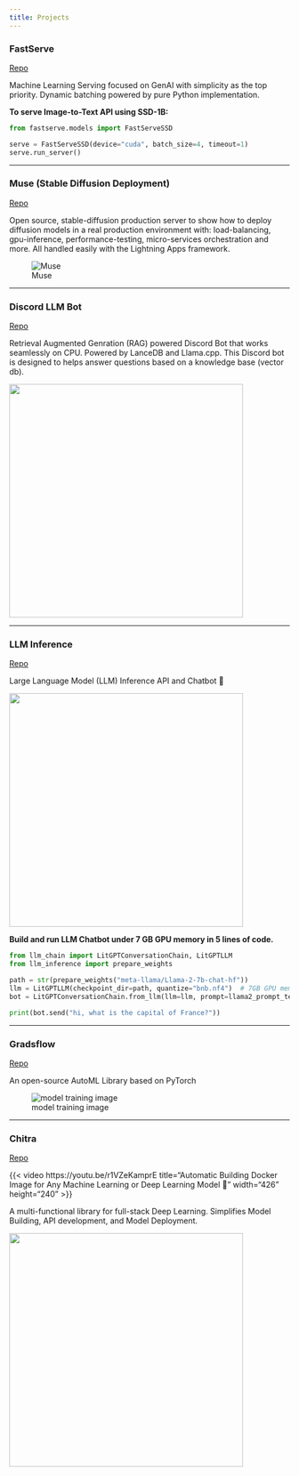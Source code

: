 ```yaml
---
title: Projects
---
```


### FastServe
[Repo](https://github.com/aniketmaurya/fastserve)

Machine Learning Serving focused on GenAI with simplicity as the top priority.
Dynamic batching powered by pure Python implementation.

**To serve Image-to-Text API using SSD-1B:**

```python
from fastserve.models import FastServeSSD

serve = FastServeSSD(device="cuda", batch_size=4, timeout=1)
serve.run_server()
```

---

### Muse (Stable Diffusion Deployment)
[Repo](https://github.com/Lightning-Universe/stable-diffusion-deploy)

Open source, stable-diffusion production server to show how to deploy diffusion models in a real production environment with: load-balancing, gpu-inference, performance-testing, micro-services orchestration and more. All handled easily with the Lightning Apps framework.


![Muse](https://user-images.githubusercontent.com/3640001/195984024-788255e7-d01b-4522-9655-2a3ba56e80aa.png)

---

### Discord LLM Bot
[Repo](https://github.com/aniketmaurya/discord-llm-bot)

Retrieval Augmented Genration (RAG) powered Discord Bot that works seamlessly on CPU. Powered by LanceDB and Llama.cpp.
This Discord bot is designed to helps answer questions based on a knowledge base (vector db).


![](https://raw.githubusercontent.com/aniketmaurya/discord-llm-bot/main/assets/discord-bot.png){height="420"}

---

### LLM Inference
[Repo](https://github.com/aniketmaurya/llm-inference)

Large Language Model (LLM) Inference API and Chatbot 🦙

![](https://github.com/aniketmaurya/llm-inference/raw/main/assets/llm-inference-min.png){height="420"}

**Build and run LLM Chatbot under 7 GB GPU memory in 5 lines of code.**

```python
from llm_chain import LitGPTConversationChain, LitGPTLLM
from llm_inference import prepare_weights

path = str(prepare_weights("meta-llama/Llama-2-7b-chat-hf"))
llm = LitGPTLLM(checkpoint_dir=path, quantize="bnb.nf4")  # 7GB GPU memory
bot = LitGPTConversationChain.from_llm(llm=llm, prompt=llama2_prompt_template)

print(bot.send("hi, what is the capital of France?"))
```
---

### Gradsflow
[Repo](https://github.com/gradsflow/gradsflow)

An open-source AutoML Library based on PyTorch

![model training image](https://ik.imagekit.io/gradsflow/docs/gf/gradsflow-model-training_B1HZpLFRv8.png)

---


### Chitra
[Repo](https://github.com/aniketmaurya/chitra)

{{< video https://youtu.be/r1VZeKamprE
    title="Automatic Building Docker Image for Any Machine Learning or Deep Learning Model 🐳"
    width="426" height="240"
>}}

A multi-functional library for full-stack Deep Learning. Simplifies Model Building, API development, and Model Deployment.

![](https://ik.imagekit.io/aniket/chitra/chitra-arch_Vw9AdA4aC.svg){height="420"}
